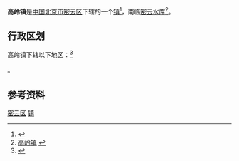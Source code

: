 {{中国乡级行政区
|景观照片文件名 = 上甸子站外景.jpg
|景观照片大小 = 250px
|景观照片描述 = 位于高岭镇上甸子村的上甸子观测站
|汉语拼音 = 
|其他语言 = 
|其他语言名称 = 
|旧称 = 
|地名出处 = 
|位置图文件名 = 
|位置图描述 = 
|自定义图片= 
|建置时间 = 
|政府驻地 = 
|毗邻 = 
|总面积 = 124.04平方千米
|总人口 = 
|总人口年份 = 
|户籍人口 = 1.92万
|户籍人口年份 = 
|常住人口 = 
|常住人口年份 = 
|人口密度 = 
|GDP = 
|GDP年份 = 
|邮政编码 = 101500
|电话区号 = 10
|官方网站 = 
|网站名称 = 
|11/02/28/108/000}}
'''高岭镇'''是[[中华人民共和国|中国]][[北京市|北京市]][[密云区|密云区]]下辖的一个[[镇|镇]]<ref>{{PRC admin/ref sgc|{{PRC admin/parent|11/02/28/108/000}}}}</ref>，南临[[密云水库|密云水库]]<ref>[http://www.chinaquhua.cn/beijing/ 高岭镇] {{webarchive|url=https://web.archive.org/web/20110810192804/http://www.chinaquhua.cn/beijing/ |date=2011-08-10 }}</ref>。

==行政区划==
高岭镇下辖以下地区：<ref>{{PRC admin/ref sgc|11/02/28/108/000}}</ref>

{{PRC admin/children|11/02/28/108/000}}。

==参考资料==
{{Reflist|2}}

{{密云县行政区划}}
{{北京行政区划小作品}}

[[Category:北京市乡镇|密云区]]
[[Category:密云区行政区划|镇]]